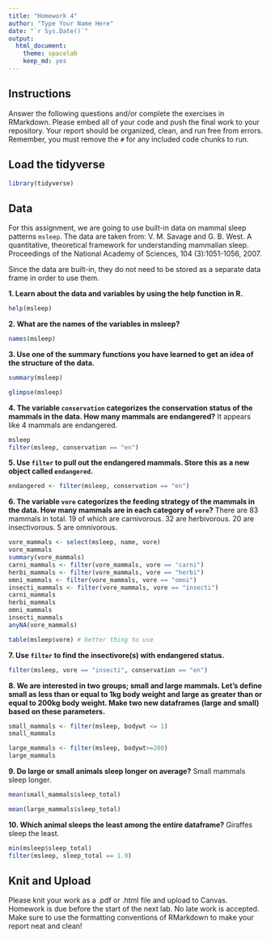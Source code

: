 ```yaml
---
title: "Homework 4"
author: "Type Your Name Here"
date: "`r Sys.Date()`"
output:
  html_document: 
    theme: spacelab
    keep_md: yes
---
```


## Instructions
Answer the following questions and/or complete the exercises in RMarkdown. Please embed all of your code and push the final work to your repository. Your report should be organized, clean, and run free from errors. Remember, you must remove the `#` for any included code chunks to run.  

## Load the tidyverse
```r
library(tidyverse)
```

## Data 
For this assignment, we are going to use built-in data on mammal sleep patterns `msleep`. The data are taken from: V. M. Savage and G. B. West. A quantitative, theoretical framework for understanding mammalian sleep. Proceedings of the National Academy of Sciences, 104 (3):1051-1056, 2007.  

Since the data are built-in, they do not need to be stored as a separate data frame in order to use them.  

**1. Learn about the data and variables by using the help function in R.**
```r
help(msleep)
```

**2. What are the names of the variables in msleep?**  
```r
names(msleep)
```

**3. Use one of the summary functions you have learned to get an idea of the structure of the data.**  
```r
summary(msleep)
```

```r
glimpse(msleep)
```

**4. The variable `conservation` categorizes the conservation status of the mammals in the data. How many mammals are endangered?**
It appears like 4 mammals are endangered.
```r
msleep
filter(msleep, conservation == "en")
```

**5. Use `filter` to pull out the endangered mammals. Store this as a new object called `endangered`.**
```r
endangered <- filter(msleep, conservation == "en")
```

**6. The variable `vore` categorizes the feeding strategy of the mammals in the data. How many mammals are in each category of `vore`?**
There are 83 mammals in total. 19 of which are carnivorous. 32 are herbivorous. 20 are insectivorous. 5 are omnivorous.
```r
vore_mammals <- select(msleep, name, vore)
vore_mammals
summary(vore_mammals)
carni_mammals <- filter(vore_mammals, vore == "carni")
herbi_mammals <- filter(vore_mammals, vore == "herbi")
omni_mammals <- filter(vore_mammals, vore == "omni")
insecti_mammals <- filter(vore_mammals, vore == "insecti")
carni_mammals
herbi_mammals
omni_mammals
insecti_mammals
anyNA(vore_mammals)

```
```r
table(msleep$vore) # better thing to use
```


**7. Use `filter` to find the insectivore(s) with endangered status.**
```r
filter(msleep, vore == "insecti", conservation == "en")
```

**8. We are interested in two groups; small and large mammals. Let's define small as less than or equal to 1kg body weight and large as greater than or equal to 200kg body weight. Make two new dataframes (large and small) based on these parameters.**
```r
small_mammals <- filter(msleep, bodywt <= 1)
small_mammals
```
```r
large_mammals <- filter(msleep, bodywt>=200)
large_mammals
```


**9. Do large or small animals sleep longer on average?** 
Small mammals sleep longer.
```r
mean(small_mammals$sleep_total)
```
```r
mean(large_mammals$sleep_total)
```


**10. Which animal sleeps the least among the entire dataframe?**
Giraffes sleep the least.
```r
min(msleep$sleep_total)
filter(msleep, sleep_total == 1.9)
```

## Knit and Upload
Please knit your work as a .pdf or .html file and upload to Canvas. Homework is due before the start of the next lab. No late work is accepted. Make sure to use the formatting conventions of RMarkdown to make your report neat and clean!  